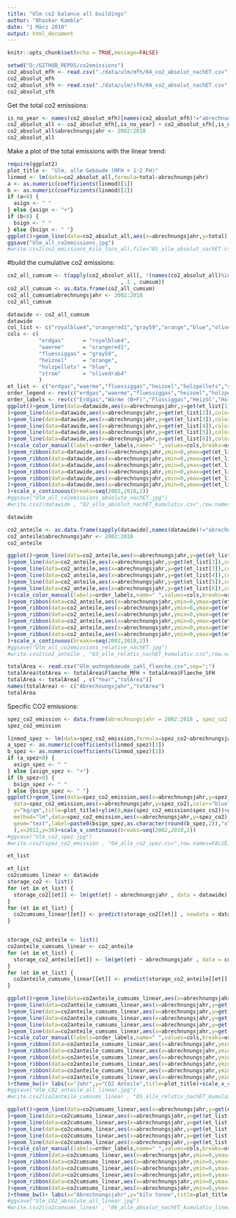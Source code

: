 ```yaml
---
title: "Ulm co2 balance all buildings"
author: "Bhaskar Kamble"
date: "1 März 2019"
output: html_document
---
```



```r
knitr::opts_chunk$set(echo = TRUE,message=FALSE)
```

```r
setwd("D:/GITHUB_REPOS/co2emissions")
co2_absolut_mfh <- read.csv("./data/ulm/mfh/04_co2_absolut_nachET.csv")
co2_absolut_mfh
co2_absolut_sfh <- read.csv("./data/ulm/sfh/04_co2_absolut_nachET.csv")
co2_absolut_sfh
```


Get the total co2 emissions:
```r
is_no_year <- names(co2_absolut_mfh)[names(co2_absolut_mfh)!="abrechnungsjahr"]
co2_absolut_all <- co2_absolut_mfh[,is_no_year] + co2_absolut_sfh[,is_no_year]
co2_absolut_all$abrechnungsjahr <- 2002:2018
co2_absolut_all
```


Make a plot of the total emissions with the linear trend:

```r
require(ggplot2)
plot_title <- "Ulm, alle Gebäude (MFH + 1-2 FH)"
linmod <- lm(data=co2_absolut_all,formula=total~abrechnungsjahr)
a <- as.numeric(coefficients(linmod)[1])
b <- as.numeric(coefficients(linmod)[2])
if (a<0) {
  asign <- " "
} else {asign <- "+"}
if (b<0) {
  bsign <- " "
} else {bsign <- " "}
ggplot()+geom_line(data=co2_absolut_all,aes(x=abrechnungsjahr,y=total),color="blue")+geom_point(data=co2_absolut_all,aes(x=abrechnungsjahr,y=total),color="blue")+theme_bw()+labs(x="Jahr",y="1.000 Tonnen",title=plot_title)+ylim(0,max(co2_absolut_all$total))+geom_smooth(method="lm",data=co2_absolut_all,aes(x=abrechnungsjahr,y=total),se=FALSE)+annotate(geom="text",label=paste0(bsign,as.character(round(b,2)),"x",asign,as.character(round(a,0))),x=2008,y=160)+scale_x_continuous(breaks=seq(2002,2018,2))
ggsave("Ulm_all_co2emissions.jpg")
#write.csv2(co2_emissions_kilo_tons_all,file="01_alle_absolut_nachET.csv",row.names = FALSE)
```


#build the cumulative co2 emissions:
```r
co2_all_cumsum <- t(apply(co2_absolut_all[, !(names(co2_absolut_all)%in%c("abrechnungsjahr","total"))] 
                                    , 1 , cumsum))
co2_all_cumsum <- as.data.frame(co2_all_cumsum)
co2_all_cumsum$abrechnungsjahr <- 2002:2018
co2_all_cumsum
```

```r
datawide <- co2_all_cumsum
datawide
col_list <- c("royalblue4","orangered1","gray59","orange","blue","olivedrab4")
cols <- c(
          "erdgas"      = "royalblue4",
          "waerme"      = "orangered1",
          "fluessiggas" = "gray59",
          "heizoel"     = "orange",
          "holzpellets" = "blue",
          "strom"       = "olivedrab4"
          )
et_list <- c("erdgas","waerme","fluessiggas","heizoel","holzpellets","strom")
order_legend <- rev(c("erdgas","waerme","fluessiggas","heizoel","holzpellets","strom"))
order_labels <- rev(c("Erdgas","Wärme (N+F)","Flüssiggas","Heizöl","Holzpellets","Strom (D+WP)"))
ggplot()+geom_line(data=datawide,aes(x=abrechnungsjahr,y=get(et_list[1]),color=et_list[1])
)+geom_line(data=datawide,aes(x=abrechnungsjahr,y=get(et_list[2]),color=et_list[2])
)+geom_line(data=datawide,aes(x=abrechnungsjahr,y=get(et_list[3]),color=et_list[3])
)+geom_line(data=datawide,aes(x=abrechnungsjahr,y=get(et_list[4]),color=et_list[4])
)+geom_line(data=datawide,aes(x=abrechnungsjahr,y=get(et_list[5]),color=et_list[5])
)+geom_line(data=datawide,aes(x=abrechnungsjahr,y=get(et_list[6]),color=et_list[6])
)+scale_color_manual(labels=order_labels,name=" ",values=cols,breaks=order_legend
)+geom_ribbon(data=datawide,aes(x=abrechnungsjahr,ymin=0,ymax=get(et_list[6])),fill=col_list[6]
)+geom_ribbon(data=datawide,aes(x=abrechnungsjahr,ymin=0,ymax=get(et_list[5])),fill=col_list[5]
)+geom_ribbon(data=datawide,aes(x=abrechnungsjahr,ymin=0,ymax=get(et_list[4])),fill=col_list[4]
)+geom_ribbon(data=datawide,aes(x=abrechnungsjahr,ymin=0,ymax=get(et_list[3])),fill=col_list[3]
)+geom_ribbon(data=datawide,aes(x=abrechnungsjahr,ymin=0,ymax=get(et_list[2])),fill=col_list[2]
)+geom_ribbon(data=datawide,aes(x=abrechnungsjahr,ymin=0,ymax=get(et_list[1])),fill=col_list[1])+theme_bw()+ labs(x="Jahr",y="1.000 Tonnen",title=plot_title
)+scale_x_continuous(breaks=seq(2002,2018,2))
#ggsave("Ulm_all_co2emissions_absolute_nachET.jpg")
#write.csv2(datawide , "02_alle_absolut_nachET_kumulativ.csv",row.names=FALSE)
```


```r
datawide
```

```r
co2_anteile <- as.data.frame(sapply(datawide[,names(datawide)!="abrechnungsjahr"] , function(obj) obj/datawide$strom)) 
co2_anteile$abrechnungsjahr <- 2002:2018
co2_anteile
```


```r
ggplot()+geom_line(data=co2_anteile,aes(x=abrechnungsjahr,y=get(et_list[1]),color=et_list[1])
)+geom_line(data=co2_anteile,aes(x=abrechnungsjahr,y=get(et_list[2]),color=et_list[2])
)+geom_line(data=co2_anteile,aes(x=abrechnungsjahr,y=get(et_list[3]),color=et_list[3])
)+geom_line(data=co2_anteile,aes(x=abrechnungsjahr,y=get(et_list[4]),color=et_list[4])
)+geom_line(data=co2_anteile,aes(x=abrechnungsjahr,y=get(et_list[5]),color=et_list[5])
)+geom_line(data=co2_anteile,aes(x=abrechnungsjahr,y=get(et_list[6]),color=et_list[6])
)+scale_color_manual(labels=order_labels,name=" ",values=cols,breaks=order_legend
)+geom_ribbon(data=co2_anteile,aes(x=abrechnungsjahr,ymin=0,ymax=get(et_list[6])),fill=col_list[6]
)+geom_ribbon(data=co2_anteile,aes(x=abrechnungsjahr,ymin=0,ymax=get(et_list[5])),fill=col_list[5]
)+geom_ribbon(data=co2_anteile,aes(x=abrechnungsjahr,ymin=0,ymax=get(et_list[4])),fill=col_list[4]
)+geom_ribbon(data=co2_anteile,aes(x=abrechnungsjahr,ymin=0,ymax=get(et_list[3])),fill=col_list[3]
)+geom_ribbon(data=co2_anteile,aes(x=abrechnungsjahr,ymin=0,ymax=get(et_list[2])),fill=col_list[2]
)+geom_ribbon(data=co2_anteile,aes(x=abrechnungsjahr,ymin=0,ymax=get(et_list[1])),fill=col_list[1])+theme_bw()+ labs(x="Jahr",y="Anteile in Prozent",title=plot_title
)+scale_x_continuous(breaks=seq(2002,2018,2))
#ggsave("Ulm_all_co2emissions_relative_nachET.jpg")
#write.csv2(co2_anteile , "03_alle_relativ_nachET_kumulativ.csv",row.names=FALSE)
```


```r
totalArea <- read.csv("Ulm_wohngebaeude_zahl_flaeche.csv",sep=";")
totalArea$totArea <- totalArea$Flaeche_MFH + totalArea$Flaeche_SFH
totalArea <- totalArea[ , c("Year","totArea")]
names(totalArea) <- c("Abrechnungsjahr","totArea")
totalArea
```


Specific CO2 emissions:

```r
spez_co2_emission <- data.frame(abrechnungsjahr = 2002:2018 , spez_co2 = 1e6* co2_absolut_all$total/totalArea$totArea) #0.001*rowSums(co2_emissions)/totalArea$totArea)
spez_co2_emission
```


```r
linmod_spez <- lm(data=spez_co2_emission,formula=spez_co2~abrechnungsjahr)
a_spez <- as.numeric(coefficients(linmod_spez)[1])
b_spez <- as.numeric(coefficients(linmod_spez)[2])
if (a_spez<0) {
  asign_spez <- " "
} else {asign_spez <- "+"}
if (b_spez<0) {
  bsign_spez <- " "
} else {bsign_spez <- " "}
ggplot()+geom_line(data=spez_co2_emission,aes(x=abrechnungsjahr,y=spez_co2),color="blue")+geom_point(
  data=spez_co2_emission,aes(x=abrechnungsjahr,y=spez_co2),color="blue")+theme_bw()+labs(x="Jahr",
  y="kg/qm",title=plot_title)+ylim(0,max(spez_co2_emission$spez_co2))+geom_smooth(
  method="lm",data=spez_co2_emission,aes(x=abrechnungsjahr,y=spez_co2),se=FALSE)+annotate(
  geom="text",label=paste0(bsign_spez,as.character(round(b_spez,2)),"x",asign_spez,as.character(round(a_spez,0))
  ),x=2012,y=30)+scale_x_continuous(breaks=seq(2002,2018,2))
#ggsave("Ulm_co2_spez.jpg")
#write.csv2(spez_co2_emission , "04_alle_co2_spez.csv",row.names=FALSE)
```


```r
et_list
```

```r
et_list
co2cumsums_linear <- datawide
storage_co2 <- list()
for (et in et_list) {
  storage_co2[[et]] <- lm(get(et) ~ abrechnungsjahr , data = datawide)
}
for (et in et_list) {
  co2cumsums_linear[[et]] <- predict(storage_co2[[et]] , newdata = datawide)
}


storage_co2_anteile <- list()
co2anteile_cumsums_linear <- co2_anteile
for (et in et_list) {
  storage_co2_anteile[[et]] <- lm(get(et) ~ abrechnungsjahr , data = co2_anteile)
}
for (et in et_list) {
  co2anteile_cumsums_linear[[et]] <- predict(storage_co2_anteile[[et]] , newdata = co2_anteile)
}
```


```r
ggplot()+geom_line(data=co2anteile_cumsums_linear,aes(x=abrechnungsjahr,y=get(et_list[1]),color=et_list[1])
)+geom_line(data=co2anteile_cumsums_linear,aes(x=abrechnungsjahr,y=get(et_list[2]),color=et_list[2])
)+geom_line(data=co2anteile_cumsums_linear,aes(x=abrechnungsjahr,y=get(et_list[3]),color=et_list[3])
)+geom_line(data=co2anteile_cumsums_linear,aes(x=abrechnungsjahr,y=get(et_list[4]),color=et_list[4])
)+geom_line(data=co2anteile_cumsums_linear,aes(x=abrechnungsjahr,y=get(et_list[5]),color=et_list[5])
)+geom_line(data=co2anteile_cumsums_linear,aes(x=abrechnungsjahr,y=get(et_list[6]),color=et_list[6])
)+scale_color_manual(labels=order_labels,name=" ",values=cols,breaks=order_legend
)+geom_ribbon(data=co2anteile_cumsums_linear,aes(x=abrechnungsjahr,ymin=0,ymax=get(et_list[6])),fill=col_list[6]
)+geom_ribbon(data=co2anteile_cumsums_linear,aes(x=abrechnungsjahr,ymin=0,ymax=get(et_list[5])),fill=col_list[5]
)+geom_ribbon(data=co2anteile_cumsums_linear,aes(x=abrechnungsjahr,ymin=0,ymax=get(et_list[4])),fill=col_list[4]
)+geom_ribbon(data=co2anteile_cumsums_linear,aes(x=abrechnungsjahr,ymin=0,ymax=get(et_list[3])),fill=col_list[3]
)+geom_ribbon(data=co2anteile_cumsums_linear,aes(x=abrechnungsjahr,ymin=0,ymax=get(et_list[2])),fill=col_list[2]
)+geom_ribbon(data=co2anteile_cumsums_linear,aes(x=abrechnungsjahr,ymin=0,ymax=get(et_list[1])),fill=col_list[1]
)+theme_bw()+ labs(x="Jahr",y="CO2 Anteile",title=plot_title)+scale_x_continuous(breaks=seq(2002,2018,2))
#ggsave("Ulm_CO2_anteile_all_linear.jpg")
#write.csv2(co2anteile_cumsums_linear , "05_alle_relativ_nachET_kumulativ_linear.csv",row.names=FALSE)
```


```r
ggplot()+geom_line(data=co2cumsums_linear,aes(x=abrechnungsjahr,y=get(et_list[1]),color=et_list[1])
)+geom_line(data=co2cumsums_linear,aes(x=abrechnungsjahr,y=get(et_list[2]),color=et_list[2])
)+geom_line(data=co2cumsums_linear,aes(x=abrechnungsjahr,y=get(et_list[3]),color=et_list[3])
)+geom_line(data=co2cumsums_linear,aes(x=abrechnungsjahr,y=get(et_list[4]),color=et_list[4])
)+geom_line(data=co2cumsums_linear,aes(x=abrechnungsjahr,y=get(et_list[5]),color=et_list[5])
)+geom_line(data=co2cumsums_linear,aes(x=abrechnungsjahr,y=get(et_list[6]),color=et_list[6])
)+scale_color_manual(labels=order_labels,name=" ",values=cols,breaks=order_legend
)+geom_ribbon(data=co2cumsums_linear,aes(x=abrechnungsjahr,ymin=0,ymax=get(et_list[6])),fill=col_list[6]
)+geom_ribbon(data=co2cumsums_linear,aes(x=abrechnungsjahr,ymin=0,ymax=get(et_list[5])),fill=col_list[5]
)+geom_ribbon(data=co2cumsums_linear,aes(x=abrechnungsjahr,ymin=0,ymax=get(et_list[4])),fill=col_list[4]
)+geom_ribbon(data=co2cumsums_linear,aes(x=abrechnungsjahr,ymin=0,ymax=get(et_list[3])),fill=col_list[3]
)+geom_ribbon(data=co2cumsums_linear,aes(x=abrechnungsjahr,ymin=0,ymax=get(et_list[2])),fill=col_list[2]
)+geom_ribbon(data=co2cumsums_linear,aes(x=abrechnungsjahr,ymin=0,ymax=get(et_list[1])),fill=col_list[1]
)+theme_bw()+ labs(x="Abrechnungsjahr",y="kilo tonne",title=plot_title)+scale_x_continuous(breaks=seq(2002,2018,2))
#ggsave("Ulm_CO2_absolute_all_linear.jpg")
#write.csv2(co2cumsums_linear , "06_alle_absolut_nachET_kumulativ_linear.csv",row.names=FALSE)
```


























































































































